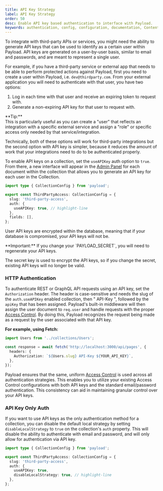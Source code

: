 ```yaml
---
title: API Key Strategy
label: API Key Strategy
order: 50
desc: Enable API key based authentication to interface with Payload.
keywords: authentication, config, configuration, documentation, Content Management System, cms, headless, javascript, node, react, nextjs
---
```


To integrate with third-party APIs or services, you might need the ability to generate API keys that can be used to identify as a certain user within Payload. API keys are generated on a user-by-user basis, similar to email and passwords, and are meant to represent a single user.

For example, if you have a third-party service or external app that needs to be able to perform protected actions against Payload, first you need to create a user within Payload, i.e. `dev@thirdparty.com`. From your external application you will need to authenticate with that user, you have two options:

1. Log in each time with that user and receive an expiring token to request with.
1. Generate a non-expiring API key for that user to request with.

<Banner type="success">
  **Tip:**
  <br />
  This is particularly useful as you can create a "user" that reflects an integration with a
  specific external service and assign a "role" or specific access only needed by that
  service/integration.
</Banner>

Technically, both of these options will work for third-party integrations but the second option with API key is simpler, because it reduces the amount of work that your integrations need to do to be authenticated properly.

To enable API keys on a collection, set the `useAPIKey` auth option to `true`. From there, a new interface will appear in the [Admin Panel](../admin/overview) for each document within the collection that allows you to generate an API key for each user in the Collection.

```ts
import type { CollectionConfig } from 'payload';

export const ThirdPartyAccess: CollectionConfig = {
  slug: 'third-party-access',
  auth: {
    useAPIKey: true, // highlight-line
  },
  fields: [],
};
```

User API keys are encrypted within the database, meaning that if your database is compromised,
your API keys will not be.

<Banner type="warning">
  **Important:**
  If you change your `PAYLOAD_SECRET`, you will need to regenerate your API keys.

The secret key is used to encrypt the API keys, so if you change the secret, existing API keys will
no longer be valid.

</Banner>

### HTTP Authentication

To authenticate REST or GraphQL API requests using an API key, set the `Authorization` header. The header is case-sensitive and needs the slug of the `auth.useAPIKey` enabled collection, then " API-Key ", followed by the `apiKey` that has been assigned. Payload's built-in middleware will then assign the user document to `req.user` and handle requests with the proper [Access Control](../access-control/overview). By doing this, Payload recognizes the request being made as a request by the user associated with that API key.

**For example, using Fetch:**

```ts
import Users from '../collections/Users';

const response = await fetch('http://localhost:3000/api/pages', {
  headers: {
    Authorization: `${Users.slug} API-Key ${YOUR_API_KEY}`,
  },
});
```

Payload ensures that the same, uniform [Access Control](../access-control/overview) is used across all authentication strategies. This enables you to utilize your existing Access Control configurations with both API keys and the standard email/password authentication. This consistency can aid in maintaining granular control over your API keys.

### API Key Only Auth

If you want to use API keys as the only authentication method for a collection, you can disable the default local strategy by setting `disableLocalStrategy` to `true` on the collection's `auth` property. This will disable the ability to authenticate with email and password, and will only allow for authentication via API key.

```ts
import type { CollectionConfig } from 'payload';

export const ThirdPartyAccess: CollectionConfig = {
  slug: 'third-party-access',
  auth: {
    useAPIKey: true,
    disableLocalStrategy: true, // highlight-line
  },
};
```
